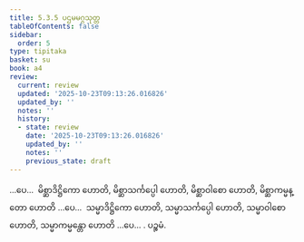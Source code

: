 ```yaml
---
title: 5.3.5 ပဌမမဂ္ဂသုတ္တ
tableOfContents: false
sidebar:
  order: 5
type: tipitaka
basket: su
book: a4
review:
  current: review
  updated: '2025-10-23T09:13:26.016826'
  updated_by: ''
  notes: ''
  history:
  - state: review
    date: '2025-10-23T09:13:26.016826'
    updated_by: ''
    notes: ''
    previous_state: draft
---
```



<ReviewStatus review={frontmatter.review} showDetails={true} />

<HypothesisAnnotation frontmatter={frontmatter} />

<DynamicBreadcrumb />

<Division number="225" book="a4" e="ch" v="15" p="551">

<Paragraph number="1409" book="a4">
…ပေ…  မိစ္ဆာဒိဋ္ဌိကော ဟောတိ, မိစ္ဆာသင်္ကပ္ပေါ ဟောတိ, မိစ္ဆာဝါစော ဟောတိ, မိစ္ဆာကမ္မန္တော ဟောတိ …ပေ…  သမ္မာဒိဋ္ဌိကော ဟောတိ, သမ္မာသင်္ကပ္ပေါ ဟောတိ, သမ္မာဝါစော ဟောတိ, သမ္မာကမ္မန္တော ဟောတိ …ပေ… .

</Paragraph>
</Division>

<Paragraph number="1410" type="center" book="a4">
ပဉ္စမံ.
</Paragraph>